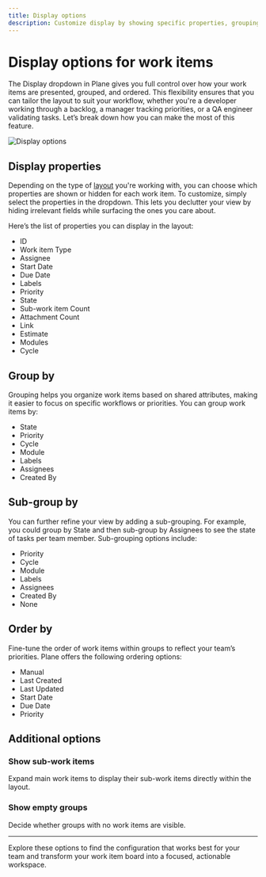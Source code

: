 ```yaml
---
title: Display options
description: Customize display by showing specific properties, grouping by attributes, subgrouping, and ordering items to create the perfect project view.
---
```


# Display options for work items

The Display dropdown in Plane gives you full control over how your work items are presented, grouped, and ordered. This flexibility ensures that you can tailor the layout to suit your workflow, whether you're a developer working through a backlog, a manager tracking priorities, or a QA engineer validating tasks. Let’s break down how you can make the most of this feature.

![Display options](https://media.docs.plane.so/issues/display-options.webp#center)

## Display properties

Depending on the type of [layout](/core-concepts/issues/layouts) you're working with, you can choose which properties are shown or hidden for each work item. To customize, simply select the properties in the dropdown. This lets you declutter your view by hiding irrelevant fields while surfacing the ones you care about.

Here’s the list of properties you can display in the layout:

- ID
- Work item Type
- Assignee
- Start Date
- Due Date
- Labels
- Priority
- State
- Sub-work item Count
- Attachment Count
- Link
- Estimate
- Modules
- Cycle

## Group by

Grouping helps you organize work items based on shared attributes, making it easier to focus on specific workflows or priorities. You can group work items by:

- State
- Priority
- Cycle
- Module
- Labels
- Assignees
- Created By

## Sub-group by

You can further refine your view by adding a sub-grouping. For example, you could group by State and then sub-group by Assignees to see the state of tasks per team member. Sub-grouping options include:

- Priority
- Cycle
- Module
- Labels
- Assignees
- Created By
- None

## Order by

Fine-tune the order of work items within groups to reflect your team’s priorities. Plane offers the following ordering options:

- Manual
- Last Created
- Last Updated
- Start Date
- Due Date
- Priority

## Additional options

### Show sub-work items

Expand main work items to display their sub-work items directly within the layout.

### Show empty groups

Decide whether groups with no work items are visible.

---

Explore these options to find the configuration that works best for your team and transform your work item board into a focused, actionable workspace.
